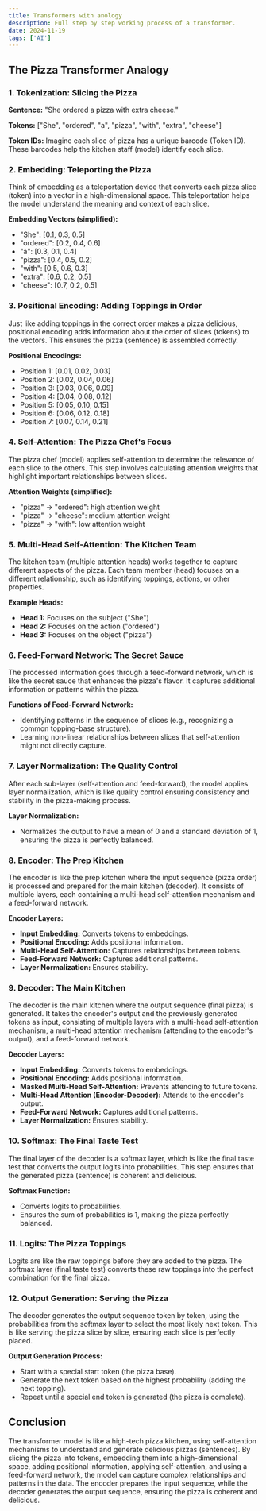 ```yaml
---
title: Transformers with anology
description: Full step by step working process of a transformer.
date: 2024-11-19
tags: ['AI']
---
```


## The Pizza Transformer Analogy

### 1. Tokenization: Slicing the Pizza

**Sentence:** "She ordered a pizza with extra cheese."

**Tokens:** ["She", "ordered", "a", "pizza", "with", "extra", "cheese"]

**Token IDs:** Imagine each slice of pizza has a unique barcode (Token ID). These barcodes help the kitchen staff (model) identify each slice.

### 2. Embedding: Teleporting the Pizza

Think of embedding as a teleportation device that converts each pizza slice (token) into a vector in a high-dimensional space. This teleportation helps the model understand the meaning and context of each slice.

**Embedding Vectors (simplified):**

- "She": [0.1, 0.3, 0.5]
- "ordered": [0.2, 0.4, 0.6]
- "a": [0.3, 0.1, 0.4]
- "pizza": [0.4, 0.5, 0.2]
- "with": [0.5, 0.6, 0.3]
- "extra": [0.6, 0.2, 0.5]
- "cheese": [0.7, 0.2, 0.5]

### 3. Positional Encoding: Adding Toppings in Order

Just like adding toppings in the correct order makes a pizza delicious, positional encoding adds information about the order of slices (tokens) to the vectors. This ensures the pizza (sentence) is assembled correctly.

**Positional Encodings:**

- Position 1: [0.01, 0.02, 0.03]
- Position 2: [0.02, 0.04, 0.06]
- Position 3: [0.03, 0.06, 0.09]
- Position 4: [0.04, 0.08, 0.12]
- Position 5: [0.05, 0.10, 0.15]
- Position 6: [0.06, 0.12, 0.18]
- Position 7: [0.07, 0.14, 0.21]

### 4. Self-Attention: The Pizza Chef's Focus

The pizza chef (model) applies self-attention to determine the relevance of each slice to the others. This step involves calculating attention weights that highlight important relationships between slices.

**Attention Weights (simplified):**

- "pizza" -> "ordered": high attention weight
- "pizza" -> "cheese": medium attention weight
- "pizza" -> "with": low attention weight

### 5. Multi-Head Self-Attention: The Kitchen Team

The kitchen team (multiple attention heads) works together to capture different aspects of the pizza. Each team member (head) focuses on a different relationship, such as identifying toppings, actions, or other properties.

**Example Heads:**

- **Head 1:** Focuses on the subject ("She")
- **Head 2:** Focuses on the action ("ordered")
- **Head 3:** Focuses on the object ("pizza")

### 6. Feed-Forward Network: The Secret Sauce

The processed information goes through a feed-forward network, which is like the secret sauce that enhances the pizza's flavor. It captures additional information or patterns within the pizza.

**Functions of Feed-Forward Network:**

- Identifying patterns in the sequence of slices (e.g., recognizing a common topping-base structure).
- Learning non-linear relationships between slices that self-attention might not directly capture.

### 7. Layer Normalization: The Quality Control

After each sub-layer (self-attention and feed-forward), the model applies layer normalization, which is like quality control ensuring consistency and stability in the pizza-making process.

**Layer Normalization:**

- Normalizes the output to have a mean of 0 and a standard deviation of 1, ensuring the pizza is perfectly balanced.

### 8. Encoder: The Prep Kitchen

The encoder is like the prep kitchen where the input sequence (pizza order) is processed and prepared for the main kitchen (decoder). It consists of multiple layers, each containing a multi-head self-attention mechanism and a feed-forward network.

**Encoder Layers:**

- **Input Embedding:** Converts tokens to embeddings.
- **Positional Encoding:** Adds positional information.
- **Multi-Head Self-Attention:** Captures relationships between tokens.
- **Feed-Forward Network:** Captures additional patterns.
- **Layer Normalization:** Ensures stability.

### 9. Decoder: The Main Kitchen

The decoder is the main kitchen where the output sequence (final pizza) is generated. It takes the encoder's output and the previously generated tokens as input, consisting of multiple layers with a multi-head self-attention mechanism, a multi-head attention mechanism (attending to the encoder's output), and a feed-forward network.

**Decoder Layers:**

- **Input Embedding:** Converts tokens to embeddings.
- **Positional Encoding:** Adds positional information.
- **Masked Multi-Head Self-Attention:** Prevents attending to future tokens.
- **Multi-Head Attention (Encoder-Decoder):** Attends to the encoder's output.
- **Feed-Forward Network:** Captures additional patterns.
- **Layer Normalization:** Ensures stability.

### 10. Softmax: The Final Taste Test

The final layer of the decoder is a softmax layer, which is like the final taste test that converts the output logits into probabilities. This step ensures that the generated pizza (sentence) is coherent and delicious.

**Softmax Function:**

- Converts logits to probabilities.
- Ensures the sum of probabilities is 1, making the pizza perfectly balanced.

### 11. Logits: The Pizza Toppings

Logits are like the raw toppings before they are added to the pizza. The softmax layer (final taste test) converts these raw toppings into the perfect combination for the final pizza.

### 12. Output Generation: Serving the Pizza

The decoder generates the output sequence token by token, using the probabilities from the softmax layer to select the most likely next token. This is like serving the pizza slice by slice, ensuring each slice is perfectly placed.

**Output Generation Process:**

- Start with a special start token (the pizza base).
- Generate the next token based on the highest probability (adding the next topping).
- Repeat until a special end token is generated (the pizza is complete).

## Conclusion

The transformer model is like a high-tech pizza kitchen, using self-attention mechanisms to understand and generate delicious pizzas (sentences). By slicing the pizza into tokens, embedding them into a high-dimensional space, adding positional information, applying self-attention, and using a feed-forward network, the model can capture complex relationships and patterns in the data. The encoder prepares the input sequence, while the decoder generates the output sequence, ensuring the pizza is coherent and delicious.
